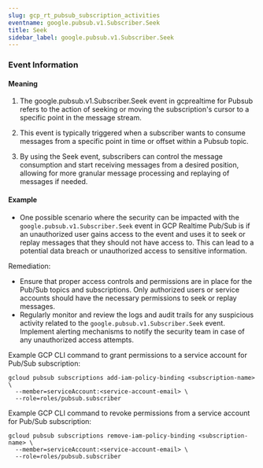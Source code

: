 ```yaml
--- 
slug: gcp_rt_pubsub_subscription_activities
eventname: google.pubsub.v1.Subscriber.Seek
title: Seek
sidebar_label: google.pubsub.v1.Subscriber.Seek
---
```

                       
### Event Information

#### Meaning

1. The google.pubsub.v1.Subscriber.Seek event in gcprealtime for Pubsub refers to the action of seeking or moving the subscription's cursor to a specific point in the message stream.

2. This event is typically triggered when a subscriber wants to consume messages from a specific point in time or offset within a Pubsub topic.

3. By using the Seek event, subscribers can control the message consumption and start receiving messages from a desired position, allowing for more granular message processing and replaying of messages if needed.

#### Example

- One possible scenario where the security can be impacted with the `google.pubsub.v1.Subscriber.Seek` event in GCP Realtime Pub/Sub is if an unauthorized user gains access to the event and uses it to seek or replay messages that they should not have access to. This can lead to a potential data breach or unauthorized access to sensitive information.

Remediation:
- Ensure that proper access controls and permissions are in place for the Pub/Sub topics and subscriptions. Only authorized users or service accounts should have the necessary permissions to seek or replay messages.
- Regularly monitor and review the logs and audit trails for any suspicious activity related to the `google.pubsub.v1.Subscriber.Seek` event. Implement alerting mechanisms to notify the security team in case of any unauthorized access attempts.

Example GCP CLI command to grant permissions to a service account for Pub/Sub subscription:
```
gcloud pubsub subscriptions add-iam-policy-binding <subscription-name> \
  --member=serviceAccount:<service-account-email> \
  --role=roles/pubsub.subscriber
```

Example GCP CLI command to revoke permissions from a service account for Pub/Sub subscription:
```
gcloud pubsub subscriptions remove-iam-policy-binding <subscription-name> \
  --member=serviceAccount:<service-account-email> \
  --role=roles/pubsub.subscriber
```


 